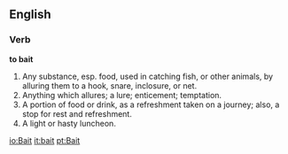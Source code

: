 ==English==

===Verb===

'''to bait'''

#Any substance, esp. food, used in catching fish, or other animals, by alluring them to a hook, snare, inclosure, or net.
#Anything which allures; a lure; enticement; temptation.
#A portion of food or drink, as a refreshment taken on a journey; also, a stop for rest and refreshment.
#A light or hasty luncheon.

[[io:Bait]]
[[it:bait]]
[[pt:Bait]]